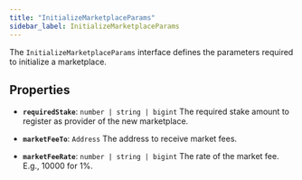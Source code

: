```yaml
---
title: "InitializeMarketplaceParams"
sidebar_label: InitializeMarketplaceParams
---
```


The `InitializeMarketplaceParams` interface defines the parameters required to initialize a marketplace.

## Properties

- **`requiredStake`**: `number | string | bigint`
The required stake amount to register as provider of the new marketplace.

- **`marketFeeTo`**: `Address`
The address to receive market fees.

- **`marketFeeRate`**: `number | string | bigint`
The rate of the market fee. E.g., 10000 for 1%.
